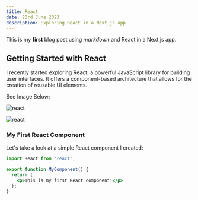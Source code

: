 ```yaml
---
title: React
date: 23rd June 2023
description: Exploring React in a Next.js app
---
```


This is my **first** blog post using *markdown* and React in a Next.js app.

## Getting Started with React

I recently started exploring React, a powerful JavaScript library for building user interfaces. It offers a component-based architecture that allows for the creation of reusable UI elements.

See Image Below:

![react](/img/react.webp)

![react](/img/reactjs.webp)

### My First React Component

Let's take a look at a simple React component I created:

```jsx
import React from 'react';

export function MyComponent() {
  return (
    <p>This is my first React component!</p>
  );
}
```